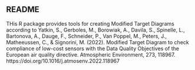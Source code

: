 ## README

THis R package provides tools for creating Modified Target Diagrams according to 
Yatkin, S., Gerboles, M., Borowiak, A., Davila, S., Spinelle, L., Bartonova, A., Dauge, F., Schneider, P., Van Poppel, M., Peters, J., Matheeussen, C., & Signorini, M. (2022). Modified Target Diagram to check compliance of low-cost sensors with the Data Quality Objectives of the European air quality directive. Atmospheric Environment, 273, 118967. https://doi.org/10.1016/j.atmosenv.2022.118967


